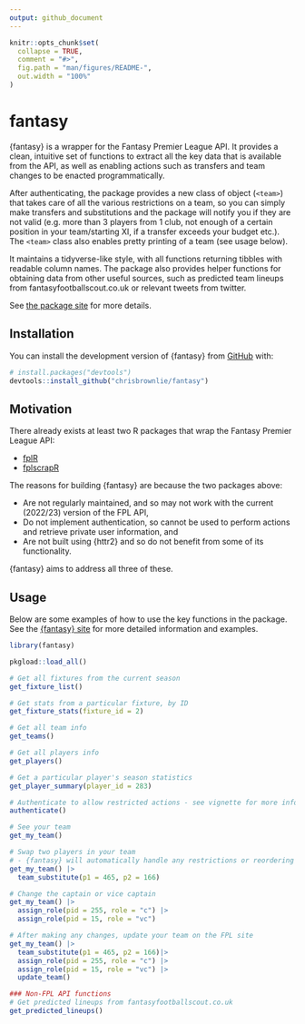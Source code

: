 ```yaml
---
output: github_document
---
```


<!-- README.md is generated from README.Rmd. Please edit that file -->

```r
knitr::opts_chunk$set(
  collapse = TRUE,
  comment = "#>",
  fig.path = "man/figures/README-",
  out.width = "100%"
)
```

# fantasy

<!-- badges: start -->
<!-- badges: end -->

{fantasy} is a wrapper for the Fantasy Premier League API. It provides a clean, intuitive set of functions to extract all the key data that is available from the API, as well as enabling actions such as transfers and team changes to be enacted programmatically. 

After authenticating, the package provides a new class of object (`<team>`) that takes care of all the various restrictions on a team, so you can simply make transfers and substitutions and the package will notify you if they are not valid (e.g. more than 3 players from 1 club, not enough of a certain position in your team/starting XI, if a transfer exceeds your budget etc.). The `<team>` class also enables pretty printing of a team (see usage below).

It maintains a tidyverse-like style, with all functions returning tibbles with readable column names. The package also provides helper functions for obtaining data from other useful sources, such as predicted team lineups from fantasyfootballscout.co.uk or relevant tweets from twitter.

See [the package site](https://chrisbrownlie.github.io/fantasy/) for more details.

## Installation

You can install the development version of {fantasy} from [GitHub](https://github.com/) with:

``` r
# install.packages("devtools")
devtools::install_github("chrisbrownlie/fantasy")
```

## Motivation
There already exists at least two R packages that wrap the Fantasy Premier League API:

- [fplR](https://ewenme.github.io/fplr/)
- [fplscrapR](https://wiscostret.github.io/fplscrapR/)

The reasons for building {fantasy} are because the two packages above:

- Are not regularly maintained, and so may not work with the current (2022/23) version of the FPL API,
- Do not implement authentication, so cannot be used to perform actions and retrieve private user information, and
- Are not built using {httr2} and so do not benefit from some of its functionality.

{fantasy} aims to address all three of these.

## Usage
Below are some examples of how to use the key functions in the package. See the [{fantasy} site](https://chrisbrownlie.github.io/fantasy/) for more detailed information and examples.

```r
library(fantasy)
```
```r
pkgload::load_all()
```
```r
# Get all fixtures from the current season
get_fixture_list()

# Get stats from a particular fixture, by ID
get_fixture_stats(fixture_id = 2)

# Get all team info
get_teams()

# Get all players info
get_players()

# Get a particular player's season statistics
get_player_summary(player_id = 283)

# Authenticate to allow restricted actions - see vignette for more information
authenticate()

# See your team
get_my_team()

# Swap two players in your team
# - {fantasy} will automatically handle any restrictions or reordering of your team
get_my_team() |>
  team_substitute(p1 = 465, p2 = 166)

# Change the captain or vice captain
get_my_team() |>
  assign_role(pid = 255, role = "c") |>
  assign_role(pid = 15, role = "vc")

# After making any changes, update your team on the FPL site
get_my_team() |>
  team_substitute(p1 = 465, p2 = 166)|>
  assign_role(pid = 255, role = "c") |>
  assign_role(pid = 15, role = "vc") |>
  update_team()

### Non-FPL API functions
# Get predicted lineups from fantasyfootballscout.co.uk
get_predicted_lineups()
```

